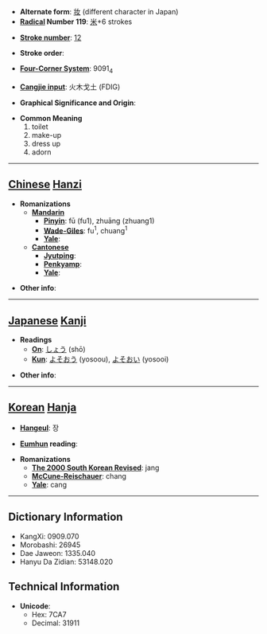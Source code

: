* '''Alternate form''': [[妆]] (different character in Japan)
* '''[[Wiktionary:Chinese radical index| Radical]] Number 119''': [[Wiktionary:Chinese radical index 米|米]]+6 strokes

* '''[[Wiktionary:Chinese total strokes index|Stroke number]]''': [[Wiktionary:Chinese total strokes index 12|12]]

* '''Stroke order''': 

* '''[[Wiktionary:Chinese four corner index|Four-Corner System]]''': 9091<sub>4</sub>

* '''[[Wiktionary:Chinese Cangjie index|Cangjie input]]''': 火木戈土 (FDIG)

* '''Graphical Significance and Origin''': 

* '''Common Meaning'''
*#toilet
*# make-up
*# dress up
*# adorn


----

== [[Chinese]] [[Hanzi]] ==

* '''Romanizations'''
** '''[[Mandarin]]'''
*** '''[[Pinyin]]''': fū (fu1), zhuāng (zhuang1)
*** '''[[Wade-Giles]]''': fu<sup>1</sup>, chuang<sup>1</sup>
*** '''[[Yale]]''': 
** '''[[Cantonese]]'''
*** '''[[Jyutping]]''':
*** '''[[Penkyamp]]''': 
*** '''[[Yale]]''': 

* '''Other info''': 

----

== [[Japanese]] [[Kanji]] ==

* '''Readings'''
** '''[[On]]''': [[しょう]] (shō)
** '''[[Kun]]''': [[よそおう]] (yosoou), [[よそおい]] (yosooi)

* '''Other info''':  

----

== [[Korean]] [[Hanja]] ==

* '''[[Hangeul]]''': 장

* '''[[Eumhun]] reading''': 

* '''Romanizations'''
** '''[[The 2000 South Korean Revised Romanization|The 2000 South Korean Revised]]''': jang
** '''[[McCune-Reischauer]]''': chang
** '''[[Yale]]''': cang

----

== Dictionary Information ==

* KangXi: 0909.070
* Morobashi: 26945
* Dae Jaweon: 1335.040
* Hanyu Da Zidian: 53148.020

== Technical Information ==

* '''Unicode''':
** Hex: 7CA7
** Decimal: 31911